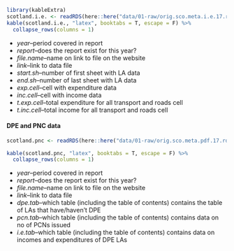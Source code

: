 
```r
library(kableExtra)
scotland.i.e. <- readRDS(here::here("data/01-raw/orig.sco.meta.i.e.17.rds"))
kable(scotland.i.e., "latex", booktabs = T, escape = F) %>%
  collapse_rows(columns = 1)
```

* *year*--period covered in report
* *report*--does the report exist for this year?
* *file.name*--name on link to file on the website
* *link*--link to data file
* *start.sh*--number of first sheet with LA data
* *end.sh*--number of last sheet with LA data
* *exp.cell*--cell with expenditure data
* *inc.cell*--cell with income data
* *t.exp.cell*--total expenditure for all transport and roads cell
* *t.inc.cell*--total income for all transport and roads cell

#### DPE and PNC data

```r
scotland.pnc <- readRDS(here::here("data/01-raw/orig.sco.meta.pdf.17.rds"))

kable(scotland.pnc, "latex", booktabs = T, escape = F) %>%
  collapse_rows(columns = 1)
```

* *year*--period covered in report
* *report*--does the report exist for this year?
* *file.name*--name on link to file on the website
* *link*--link to data file
* *dpe.tab*--which table (including the table of contents) contains the table of LAs that have/haven't DPE
* *pcn.tab*--which table (including the table of contents) contains data on no of PCNs issued
* *i.e.tab*--which table (including the table of contents) contains data on incomes and expenditures of DPE LAs